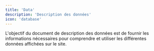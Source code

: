 ```yaml
---
title: 'Data'
description: 'Description des données'
icon: 'database'
---
```


L'objectif du document de description des données est de fournir les informations nécessaires pour comprendre et utiliser les différentes données affichées sur le site.

<AccordionGroup>
<ForSalePrice />
<LegoPrice />
<ListedPrice />
<MarginPrice />
<MarketPrice />
<PurchasePrice />
<Profit />
<SellingPrice />
<SoldOn />
<SoldPrice />
<YieldRate />
</AccordionGroup>